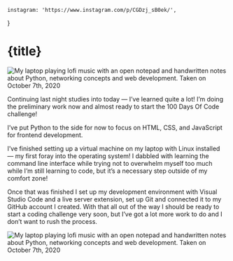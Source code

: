     instagram: 'https://www.instagram.com/p/CGDzj_sB0ek/',
}

# {title}

![My laptop playing lofi music with an open notepad and handwritten notes about Python, networking concepts and web development. Taken on October 7th, 2020](https://images.devlin.workers.dev/IMG_2469.jpeg)

Continuing last night studies into today — I’ve learned quite a lot! I’m doing the preliminary work now and almost ready to start the 100 Days Of Code challenge!

I’ve put Python to the side for now to focus on HTML, CSS, and JavaScript for frontend development.

I’ve finished setting up a virtual machine on my laptop with Linux installed — my first foray into the operating system! I dabbled with learning the command line interface while trying not to overwhelm myself too much while I’m still learning to code, but it’s a necessary step outside of my comfort zone!

Once that was finished I set up my development environment with Visual Studio Code and a live server extension, set up Git and connected it to my GitHub account I created. With that all out of the way I should be ready to start a coding challenge very soon, but I’ve got a lot more work to do and I don’t want to rush the process.

<img
    src="https://images.devlin.workers.dev/IMG_2465.jpeg"
    alt="My laptop playing lofi music with an open notepad and handwritten notes about Python, networking concepts and web development. Taken on October 7th, 2020"
/>
